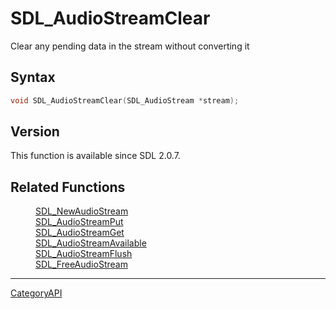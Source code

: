 = SDL_AudioStreamClear =

Clear any pending data in the stream without converting it 

== Syntax ==

<syntaxhighlight lang='c'>
void SDL_AudioStreamClear(SDL_AudioStream *stream);
</syntaxhighlight>

== Version ==

This function is available since SDL 2.0.7.

== Related Functions ==

:[[SDL_NewAudioStream]]
:[[SDL_AudioStreamPut]]
:[[SDL_AudioStreamGet]]
:[[SDL_AudioStreamAvailable]]
:[[SDL_AudioStreamFlush]]
:[[SDL_FreeAudioStream]]

----
[[CategoryAPI]]



